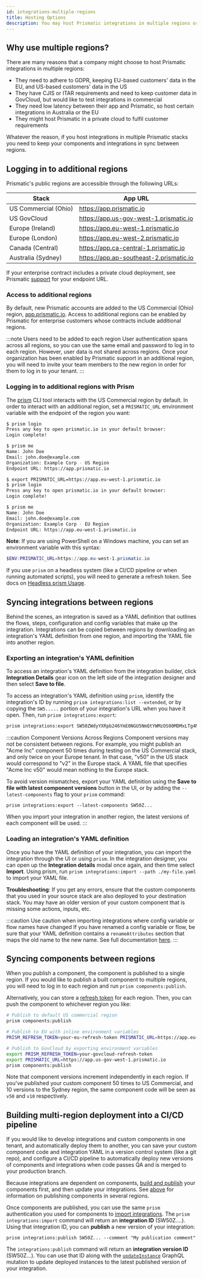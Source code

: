 ```yaml
---
id: integrations-multiple-regions
title: Hosting Options
description: You may host Prismatic integrations in multiple regions or in your private cloud. Here's how you manage integrations across multiple regions.
---
```


## Why use multiple regions?

There are many reasons that a company might choose to host Prismatic integrations in multiple regions:

- They need to adhere to GDPR, keeping EU-based customers' data in the EU, and US-based customers' data in the US
- They have CJIS or ITAR requirements and need to keep customer data in GovCloud, but would like to test integrations in commercial
- They need low latency between their app and Prismatic, so host certain integrations in Australia or the EU
- They might host Prismatic in a private cloud to fulfil customer requirements

Whatever the reason, if you host integrations in multiple Prismatic stacks you need to keep your components and integrations in sync between regions.

## Logging in to additional regions

Prismatic's public regions are accessible through the following URLs:

| Stack                | App URL                                 |
| -------------------- | --------------------------------------- |
| US Commercial (Ohio) | https://app.prismatic.io                |
| US GovCloud          | https://app.us-gov-west-1.prismatic.io  |
| Europe (Ireland)     | https://app.eu-west-1.prismatic.io      |
| Europe (London)      | https://app.eu-west-2.prismatic.io      |
| Canada (Central)     | https://app.ca-central-1.prismatic.io   |
| Australia (Sydney)   | https://app.ap-southeast-2.prismatic.io |

If your enterprise contract includes a private cloud deployment, see Prismatic [support](mailto:support@prismatic.io) for your endpoint URL.

### Access to additional regions

By default, new Prismatic accounts are added to the US Commercial (Ohio) region, [app.prismatic.io](https://app.prismatic.io).
Access to additional regions can be enabled by Prismatic for enterprise customers whose contracts include additional regions.

:::note Users need to be added to each region
User authentication spans across all regions, so you can use the same email and password to log in to each region.
However, user data is not shared across regions.
Once your organization has been enabled by Prismatic support in an additional region, you will need to invite your team members to the new region in order for them to log in to your tenant.
:::

### Logging in to additional regions with Prism

The [prism](cli/prism.mdx) CLI tool interacts with the US Commercial region by default.
In order to interact with an additional region, set a `PRISMATIC_URL` environment variable with the endpoint of the region you want:

```bash title="Log in to US and then EU stacks from a Unix-based terminal"
$ prism login
Press any key to open prismatic.io in your default browser:
Login complete!

$ prism me
Name: John Doe
Email: john.doe@example.com
Organization: Example Corp - US Region
Endpoint URL: https://app.prismatic.io

$ export PRISMATIC_URL=https://app.eu-west-1.prismatic.io
$ prism login
Press any key to open prismatic.io in your default browser:
Login complete!

$ prism me
Name: John Doe
Email: john.doe@example.com
Organization: Example Corp - EU Region
Endpoint URL: https://app.eu-west-1.prismatic.io
```

**Note**: If you are using PowerShell on a Windows machine, you can set an environment variable with this syntax:

```powershell
$ENV:PRISMATIC_URL=https://app.eu-west-1.prismatic.io
```

If you use `prism` on a headless system (like a CI/CD pipeline or when running automated scripts), you will need to generate a refresh token.
See docs on [Headless prism Usage](cli/cli-usage.mdx#headless-prism-usage-for-cicd-pipelines).

## Syncing integrations between regions

Behind the scenes, an integration is saved as a YAML definition that outlines the flows, steps, configuration and config variables that make up the integration.
Integrations can be copied between regions by downloading an integration's YAML definition from one region, and importing the YAML file into another region.

### Exporting an integration's YAML definition

To access an integration's YAML definition from the integration builder, click **Integration Details** gear icon on the left side of the integration designer and then select **Save to file**.

To access an integration's YAML definition using `prism`, identify the integration's ID by running `prism integrations:list --extended`, or by copying the `SW5.....` portion of your integration's URL when you have it open.
Then, run `prism integrations:export`:

```bash title="Save an integration's YAML definition to my-file.yaml"
prism integrations:export SW50ZWdyYXRpb246YmE0NGU5NmQtYWMzOS00MDMxLTg4MmUtMWQyNzA5ZjY5MDg0 > my-file.yaml
```

:::caution Component Versions Across Regions
Component versions may not be consistent between regions.
For example, you might publish an "Acme Inc" component 50 times during testing on the US Commercial stack, and only twice on your Europe tenant.
In that case, "v50" in the US stack would correspond to "v2" in the Europe stack.
A YAML file that specifies "Acme Inc v50" would mean nothing to the Europe stack.

To avoid version mismatches, export your YAML definition using the **Save to file with latest component versions** button in the UI, or by adding the `--latest-components` flag to your `prism` command:

```
prism integrations:export --latest-components SW50Z...
```

When you import your integration in another region, the latest versions of each component will be used.
:::

### Loading an integration's YAML definition

Once you have the YAML definition of your integration, you can import the integration through the UI or using `prism`.
In the integration designer, you can open up the **Integration details** modal once again, and then time select **Import**.
Using prism, run `prism integrations:import --path ./my-file.yaml` to import your YAML file.

**Troubleshooting**: If you get any errors, ensure that the custom components that you used in your source stack are also deployed to your destination stack.
You may have an older version of your custom component that is missing some actions, inputs, etc.

:::caution Use caution when importing integrations where config variable or flow names have changed
If you have renamed a config variable or flow, be sure that your YAML definition contains a `renameAttributes` section that maps the old name to the new name.
See full documentation [here](integrations.mdx/#renaming-flows-and-config-variables-in-yaml-definitions).
:::

## Syncing components between regions

When you publish a component, the component is published to a single region.
If you would like to publish a built component to multiple regions, you will need to log in to each region and run `prism components:publish`.

Alternatively, you can store a [refresh token](cli/cli-usage.mdx#headless-prism-usage-for-cicd-pipelines) for each region.
Then, you can push the component to whichever region you like:

```bash title="Publish a component to multiple regions"
# Publish to default US commercial region
prism components:publish

# Publish to EU with inline environment variables
PRISM_REFRESH_TOKEN=your-eu-refresh-token PRISMATIC_URL=https://app.eu-west-1.prismatic.io prism components:publish

# Publish to GovCloud by exporting environment variables
export PRISM_REFRESH_TOKEN=your-govcloud-refresh-token
export PRISMATIC_URL=https://app.us-gov-west-1.prismatic.io
prism components:publish
```

Note that component versions increment independently in each region.
If you've published your custom component 50 times to US Commercial, and 10 versions to the Sydney region, the same component code will be seen as `v50` and `v10` respectively.

## Building multi-region deployment into a CI/CD pipeline

If you would like to develop integrations and custom components in one tenant, and automatically deploy them to another, you can save your custom component code and integration YAML in a version control system (like a git repo), and configure a CI/CD pipeline to automatically deploy new versions of components and integrations when code passes QA and is merged to your production branch.

Because integrations are dependent on components, [build and publish](custom-components/writing-custom-components.mdx#publishing-a-component) your components first, and then update your integrations.
See [above](#syncing-components-between-regions) for information on publishing components in several regions.

Once components are published, you can use the same `prism` authentication you used for components to [import integrations](#loading-an-integrations-yaml-definition).
The `prism integrations:import` command will return an **integration ID** (SW50Z....).
Using that integration ID, you can **publish** a new version of your integration:

```
prism integrations:publish SW50Z... --comment "My publication comment"
```

The `integrations:publish` command will return an **integration version ID** (SW50Z...).
You can use that ID along with the [`updateInstance`](api/schema/mutation/updateInstance.mdx) GraphQL mutation to update deployed instances to the latest published version of your integration.
